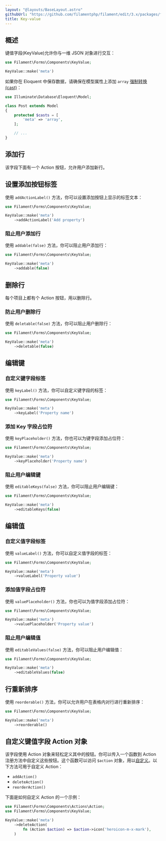 ```yaml
---
layout: "@layouts/BaseLayout.astro"
githubUrl: "https://github.com/filamentphp/filament/edit/3.x/packages/forms/docs/03-fields/16-key-value.md"
title: Key-value
---
```


## 概述

键值字段(KeyValue)允许你与一维 JSON 对象进行交互：

```php
use Filament\Forms\Components\KeyValue;

KeyValue::make('meta')
```

<AutoScreenshot name="forms/fields/key-value/simple" alt="Key-value" version="3.x" />

如果你在 Eloquent 中保存数据，请确保在模型属性上添加 `array` [强制转换(cast)](https://laravel.com/docs/eloquent-mutators#array-and-json-casting)：

```php
use Illuminate\Database\Eloquent\Model;

class Post extends Model
{
    protected $casts = [
        'meta' => 'array',
    ];

    // ...
}
```

## 添加行

该字段下面有一个 Action 按钮，允许用户添加新行。

## 设置添加按钮标签

使用 `addActionLabel()` 方法，你可以设置添加按钮上显示的标签文本：

```php
use Filament\Forms\Components\KeyValue;

KeyValue::make('meta')
    ->addActionLabel('Add property')
```

### 阻止用户添加行

使用 `addable(false)` 方法，你可以阻止用户添加行：

```php
use Filament\Forms\Components\KeyValue;

KeyValue::make('meta')
    ->addable(false)
```

## 删除行

每个项目上都有个 Action 按钮，用以删除行。

### 防止用户删除行

使用 `deletable(false)` 方法，你可以阻止用户删除行：

```php
use Filament\Forms\Components\KeyValue;

KeyValue::make('meta')
    ->deletable(false)
```

## 编辑键

### 自定义键字段标签

使用 `keyLabel()` 方法，你可以自定义键字段的标签：

```php
use Filament\Forms\Components\KeyValue;

KeyValue::make('meta')
    ->keyLabel('Property name')
```

### 添加 Key 字段占位符

使用 `keyPlaceholder()` 方法，你也可以为键字段添加占位符：

```php
use Filament\Forms\Components\KeyValue;

KeyValue::make('meta')
    ->keyPlaceholder('Property name')
```

### 阻止用户编辑键

使用 `editableKeys(false)` 方法，你可以阻止用户编辑键：

```php
use Filament\Forms\Components\KeyValue;

KeyValue::make('meta')
    ->editableKeys(false)
```

## 编辑值

### 自定义值字段标签

使用 `valueLabel()` 方法，你可以自定义值字段的标签：

```php
use Filament\Forms\Components\KeyValue;

KeyValue::make('meta')
    ->valueLabel('Property value')
```

### 添加值字段占位符

使用 `valuePlaceholder()` 方法，你也可以为值字段添加占位符：

```php
use Filament\Forms\Components\KeyValue;

KeyValue::make('meta')
    ->valuePlaceholder('Property value')
```

### 阻止用户编辑值

使用 `editableValues(false)` 方法，你可以阻止用户编辑值：

```php
use Filament\Forms\Components\KeyValue;

KeyValue::make('meta')
    ->editableValues(false)
```

## 行重新排序

使用 `reorderable()` 方法，你可以允许用户在表格内对行进行重新排序：

```php
use Filament\Forms\Components\KeyValue;

KeyValue::make('meta')
    ->reorderable()
```

<AutoScreenshot name="forms/fields/key-value/reorderable" alt="Key-value with reorderable rows" version="3.x" />

## 自定义键值字段 Action 对象

该字段使用 Action 对象来轻松定义其中的按钮。你可以传入一个函数到 Action 注册方法中自定义这些按钮。这个函数可以访问 `$action` 对象，用以[自定义](../../actions/trigger-button)。以下方法可用于自定义 Action：

- `addAction()`
- `deleteAction()`
- `reorderAction()`

下面是如何自定义 Action 的一个示例：

```php
use Filament\Forms\Components\Actions\Action;
use Filament\Forms\Components\KeyValue;

KeyValue::make('meta')
    ->deleteAction(
        fn (Action $action) => $action->icon('heroicon-m-x-mark'),
    )
```
